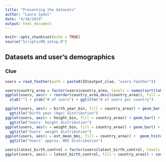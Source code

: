 ```yaml
---
title: "Presenting the datasets"
author: "Laura Symul"
date: "4/18/2019"
output: html_document
---
```


```r
knitr::opts_chunk$set(echo = TRUE)
source("Scripts/00_setup.R")
```


## Datasets and user's demographics

### Clue


```r
users = read_feather(path = paste0(IO$output_clue, "users.feather"))
```


```r
users$country_area = factor(users$country_area, levels = names(sort(table(users$country_area))))
ggplot(users, aes(x = reorder(country_area,desc(country_area)), fill = country_area)) + coord_flip() + geom_bar() + guides(fill = FALSE) + 
  xlab("") + ylab("# of users") + ggtitle("# of users per country") 

ggplot(users, aes(x = birth_year_bin, fill = country_area)) + geom_bar() + facet_grid(country_area ~ ., scale = "free_y") + guides(fill = FALSE) + xlab("") + ylab("# of users") +
  ggtitle("Birth year (Age) distribution")
ggplot(users, aes(x = height_bin, fill = country_area)) + geom_bar() + facet_grid(country_area ~ ., scale = "free_y") + guides(fill = FALSE) + xlab("") + ylab("# of users") + 
  ggtitle("Users' height distribution")
ggplot(users, aes(x = weight_bin, fill = country_area)) + geom_bar() + facet_grid(country_area ~ ., scale = "free_y") + guides(fill = FALSE)+ xlab("") + ylab("# of users") + 
  ggtitle("Users' weight distribution")
ggplot(users, aes(x = est_mean_bmi, fill = country_area)) +  geom_histogram(binwidth = 2) + facet_grid(country_area ~ ., scale = "free_y") + guides(fill = FALSE)+ xlab("") + ylab("# of users") + 
  ggtitle("Users' approx. BMI distribution")

users$latest_birth_control = factor(users$latest_birth_control, levels = names(sort(table(users$latest_birth_control))))
ggplot(users, aes(x = latest_birth_control, fill = country_area)) + coord_flip() + geom_bar()+ guides(fill = FALSE) +  xlab("") + ylab("# of users") + ggtitle("Distribution of Birth Control")
```

